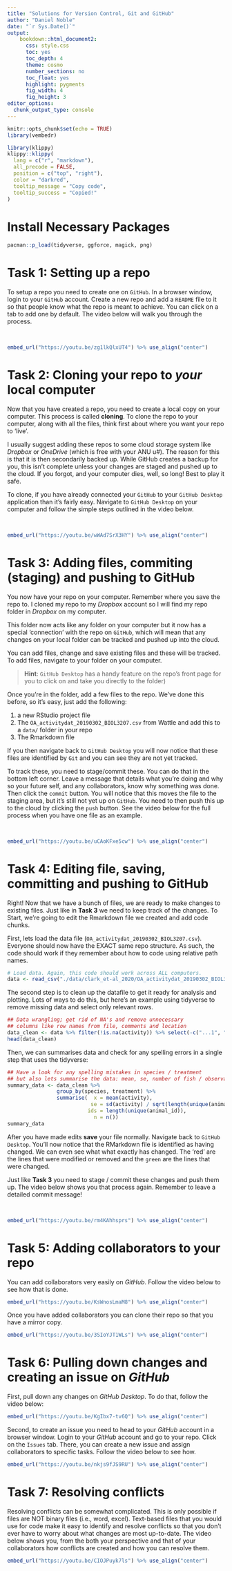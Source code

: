 ```yaml
---
title: "Solutions for Version Control, Git and GitHub"
author: "Daniel Noble"
date: "`r Sys.Date()`"
output: 
    bookdown::html_document2: 
      css: style.css
      toc: yes
      toc_depth: 4
      theme: cosmo
      number_sections: no
      toc_float: yes
      highlight: pygments
      fig_width: 4 
      fig_height: 3
editor_options: 
  chunk_output_type: console
---
```


```r
knitr::opts_chunk$set(echo = TRUE)
library(vembedr)
```

```r
library(klippy)
klippy::klippy(
  lang = c("r", "markdown"),
  all_precode = FALSE,
  position = c("top", "right"),
  color = "darkred",
  tooltip_message = "Copy code",
  tooltip_success = "Copied!"
)
```

# Install Necessary Packages

```r
pacman::p_load(tidyverse, ggforce, magick, png)
```


# **Task 1**: Setting up a repo

To setup a repo you need to create one on `GitHub`. In a browser window, login to your `GitHub` account. Create a new repo and add a `README` file to it so that people know what the repo is meant to achieve. You can click on a tab to add one by default. The video below will walk you through the process. 

<br>

```r
embed_url("https://youtu.be/zg1lkQlxUT4") %>% use_align("center")
```

# **Task 2**: Cloning your repo to *your* local computer

Now that you have created a repo, you need to create a local copy on your computer. This process is called **cloning**. To clone the repo to your computer, along with all the files, think first about where you want your repo to 'live'. 

I usually suggest adding these repos to some cloud storage system like *Dropbox* or *OneDrive* (which is free with your ANU u#). The reason for this is that it is then secondarily backed up. While GitHub creates a backup for you, this isn't complete unless your changes are staged and pushed up to the cloud. If you forgot, and your computer dies, well, so long! Best to play it safe. 

To clone, if you have already connected your `GitHub` to your `GitHub Desktop` application than it's fairly easy. Navigate to `GitHub Desktop` on your computer and follow the simple steps outlined in the video below.

<br>

```r
embed_url("https://youtu.be/wWAd7SrX3HY") %>% use_align("center")
```


# **Task 3**: Adding files, commiting (staging) and pushing to GitHub

You now have your repo on your computer. Remember where you save the repo to. I cloned my repo to my *Dropbox* account so I will find my repo folder in *Dropbox* on my computer. 

This folder now acts like any folder on your computer but it now has a special 'connection' with the repo on `GitHub`, which will mean that any changes on your local folder can be tracked and pushed up into the cloud. 

You can add files, change and save existing files and these will be tracked. To add files, navigate to your folder on your computer.

>**Hint**: `GitHub Desktop` has a handy feature on the repo's front page for you to click on and take you directly to the folder)

Once you're in the folder, add a few files to the repo. We've done this before, so it's easy, just add the following:

1) a new RStudio project file 
2) The `OA_activitydat_20190302_BIOL3207.csv` from Wattle and add this to a `data/` folder in your repo 
3) The Rmarkdown file

If you then navigate back to `GitHub Desktop` you will now notice that these files are identified by `Git` and you can see they are not yet tracked. 

To track these, you need to stage/commit these. You can do that in the bottom left corner. Leave a message that details what you're doing and why so your future self, and any collaborators, know why something was done. Then click the `commit` button. You will notice that this moves the file to the staging area, but it's still not yet up on `GitHub`. You need to then push this up to the cloud by clicking the `push` button. See the video below for the full process when you have one file as an example.


<br>

```r
embed_url("https://youtu.be/uCAoKFxe5cw") %>% use_align("center")
```


# **Task 4**: Editing file, saving, committing and pushing to GitHub

Right! Now that we have a bunch of files, we are ready to make changes to existing files. Just like in **Task 3** we need to keep track of the changes. To Start, we're going to edit the Rmarkdown file we created and add code chunks.


First, lets load the data file (`OA_activitydat_20190302_BIOL3207.csv`). Everyone should now have the EXACT same repo structure. As such, the code should work if they remember about how to code using relative path names. 

```r

# Load data. Again, this code should work across ALL computers.
data <- read_csv("./data/clark_et-al_2020/OA_activitydat_20190302_BIOL3207.csv")

```

The second step is to clean up the datafile to get it ready for analysis and plotting. Lots of ways to do this, but here's an example using tidyverse to remove missing data and select only relevant rows.

```r
## Data wrangling; get rid of NA's and remove unnecessary 
## columns like row names from file, comments and location
data_clean <- data %>% filter(!is.na(activity)) %>% select(-c("...1", "comment", "loc"))
head(data_clean)
```

Then, we can summarises data and check for any spelling errors in a single step that uses the tidyverse:

```r
## Have a look for any spelling mistakes in species / treatment 
## but also lets summarise the data: mean, se, number of fish / observations
summary_data <- data_clean %>% 
                group_by(species, treatment) %>% 
                summarise(  x = mean(activity), 
                           se = sd(activity) / sqrt(length(unique(animal_id))), 
                          ids = length(unique(animal_id)), 
                            n = n())
summary_data
```


After you have made edits **save** your file normally. Navigate back to `GitHub Desktop`. You'll now notice that the RMarkdown file is identified as having changed. We can even see what what exactly has changed. The 'red' are the lines that were modified or removed and the `green` are the lines that were changed. 

Just like **Task 3** you need to stage / commit these changes and push them up. The video below shows you that process again. Remember to leave a detailed commit message!

<br>

```r
embed_url("https://youtu.be/rm4KAhhsprs") %>% use_align("center")
```

# **Task 5**: Adding collaborators to your repo

You can add collaborators very easily on *GitHub*. Follow the video below to see how that is done.

```r
embed_url("https://youtu.be/KsWnosLmaM8") %>% use_align("center")
```

Once you have added collaborators you can clone their repo so that you have a mirror copy.

```r
embed_url("https://youtu.be/3SIoYJT1WLs") %>% use_align("center")
```


# **Task 6**: Pulling down changes and creating an issue on *GitHub*

First, pull down any changes on *GitHub Desktop*. To do that, follow the video below:

```r
embed_url("https://youtu.be/KgIbx7-tv6Q") %>% use_align("center")
```

Second, to create an issue you need to head to your *GitHub* account in a browser window. Login to your *GitHub* account and go to your repo. Click on the `Issues` tab. There, you can create a new issue and assign collaborators to specific tasks. Follow the video below to see how.

```r
embed_url("https://youtu.be/nkjs9fJS9RU") %>% use_align("center")
```

# **Task 7**: Resolving conflicts

Resolving conflicts can be somewhat complicated. This is only possible if files are NOT binary files (i.e., word, excel). Text-based files that you would use for code make it easy to identify and resolve conflicts so that you don't ever have to worry about what changes are most up-to-date. The video below shows you, from the both your perspective and that of your collaborators how conflicts are created and how you can resolve them.

```r
embed_url("https://youtu.be/CIOJPuyk7ls") %>% use_align("center")
```
